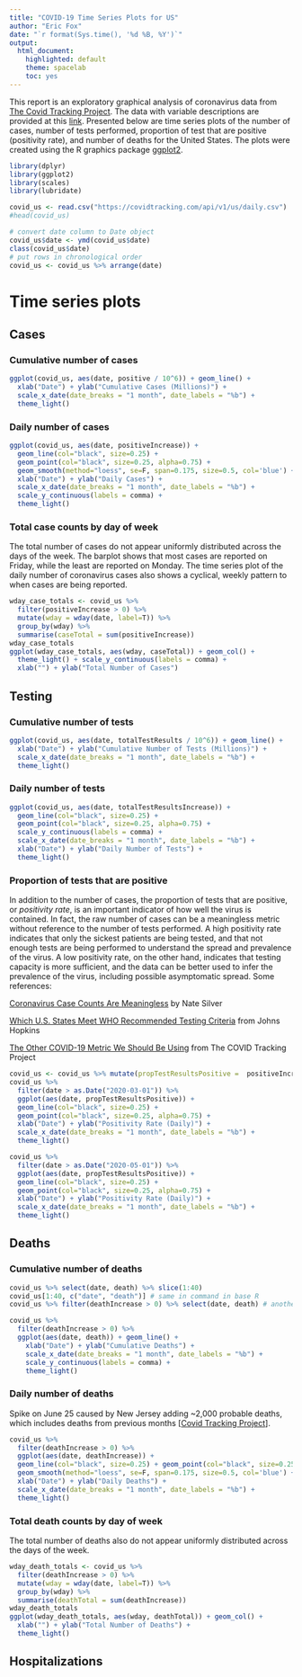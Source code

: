 ```yaml
---
title: "COVID-19 Time Series Plots for US"
author: "Eric Fox"
date: "`r format(Sys.time(), '%d %B, %Y')`"
output: 
  html_document:
    highlighted: default
    theme: spacelab
    toc: yes
---
```


This report is an exploratory graphical analysis of coronavirus data from [The Covid Tracking Project](https://covidtracking.com/data).  The data with variable descriptions are provided at this [link](https://covidtracking.com/data/download).  Presented below are time series plots of the number of cases, number of tests performed, proportion of test that are positive (positivity rate), and number of deaths for the United States.  The plots were created using the R graphics package [ggplot2](https://ggplot2.tidyverse.org/).    

```r
library(dplyr)
library(ggplot2)
library(scales)
library(lubridate)
```


```r
covid_us <- read.csv("https://covidtracking.com/api/v1/us/daily.csv")
#head(covid_us)
```

```r
# convert date column to Date object
covid_us$date <- ymd(covid_us$date)
class(covid_us$date)
# put rows in chronological order
covid_us <- covid_us %>% arrange(date)
```

# Time series plots
## Cases
### Cumulative number of cases
```r
ggplot(covid_us, aes(date, positive / 10^6)) + geom_line() +
  xlab("Date") + ylab("Cumulative Cases (Millions)") +
  scale_x_date(date_breaks = "1 month", date_labels = "%b") +
  theme_light()
```

### Daily number of cases
```r
ggplot(covid_us, aes(date, positiveIncrease)) + 
  geom_line(col="black", size=0.25) + 
  geom_point(col="black", size=0.25, alpha=0.75) +
  geom_smooth(method="loess", se=F, span=0.175, size=0.5, col='blue') +
  xlab("Date") + ylab("Daily Cases") +
  scale_x_date(date_breaks = "1 month", date_labels = "%b") +
  scale_y_continuous(labels = comma) + 
  theme_light()
```

### Total case counts by day of week

The total number of cases do not appear uniformly distributed across the days of the week.  The barplot shows that most cases are reported on Friday, while the least are reported on Monday.  The time series plot of the daily number of coronavirus cases also shows a cyclical, weekly pattern to when cases are being reported.      

```r
wday_case_totals <- covid_us %>%
  filter(positiveIncrease > 0) %>%
  mutate(wday = wday(date, label=T)) %>%
  group_by(wday) %>%
  summarise(caseTotal = sum(positiveIncrease))
wday_case_totals
ggplot(wday_case_totals, aes(wday, caseTotal)) + geom_col() +
  theme_light() + scale_y_continuous(labels = comma) + 
  xlab("") + ylab("Total Number of Cases")
```


## Testing
### Cumulative number of tests

```r
ggplot(covid_us, aes(date, totalTestResults / 10^6)) + geom_line() +
  xlab("Date") + ylab("Cumulative Number of Tests (Millions)") +
  scale_x_date(date_breaks = "1 month", date_labels = "%b") +
  theme_light()
```

### Daily number of tests
```r
ggplot(covid_us, aes(date, totalTestResultsIncrease)) + 
  geom_line(col="black", size=0.25) + 
  geom_point(col="black", size=0.25, alpha=0.75) +
  scale_y_continuous(labels = comma) +
  scale_x_date(date_breaks = "1 month", date_labels = "%b") +
  xlab("Date") + ylab("Daily Number of Tests") +
  theme_light()
```


### Proportion of tests that are positive 
In addition to the number of cases, the proportion of tests that are positive, or *positivity rate*, is an important indicator of how well the virus is contained.  In fact, the raw number of cases can be a meaningless metric without reference to the number of tests performed.   A high positivity rate indicates that only the sickest patients are being tested, and that not enough tests are being performed to understand the spread and prevalence of the virus.  A low positivity rate, on the other hand, indicates that testing capacity is more sufficient, and the data can be better used to infer the prevalence of the virus, including possible asymptomatic spread.  Some references:

[Coronavirus Case Counts Are Meaningless](https://fivethirtyeight.com/features/coronavirus-case-counts-are-meaningless/) by Nate Silver

[Which U.S. States Meet WHO Recommended Testing Criteria](https://coronavirus.jhu.edu/testing/testing-positivity) from Johns Hopkins

[The Other COVID-19 Metric We Should Be Using](https://covidtracking.com/blog/the-other-covid-19-metric) from The COVID Tracking Project

```r
covid_us <- covid_us %>% mutate(propTestResultsPositive =  positiveIncrease / totalTestResultsIncrease)
covid_us %>% 
  filter(date > as.Date("2020-03-01")) %>% 
  ggplot(aes(date, propTestResultsPositive)) + 
  geom_line(col="black", size=0.25) + 
  geom_point(col="black", size=0.25, alpha=0.75) + 
  xlab("Date") + ylab("Positivity Rate (Daily)") +
  scale_x_date(date_breaks = "1 month", date_labels = "%b") +
  theme_light()
```

```r
covid_us %>% 
  filter(date > as.Date("2020-05-01")) %>% 
  ggplot(aes(date, propTestResultsPositive)) + 
  geom_line(col="black", size=0.25) + 
  geom_point(col="black", size=0.25, alpha=0.75) + 
  xlab("Date") + ylab("Positivity Rate (Daily)") +
  scale_x_date(date_breaks = "1 month", date_labels = "%b") +
  theme_light()
```

## Deaths
### Cumulative number of deaths
```r
covid_us %>% select(date, death) %>% slice(1:40)
covid_us[1:40, c("date", "death")] # same in command in base R
covid_us %>% filter(deathIncrease > 0) %>% select(date, death) # another way
```

```r
covid_us %>%
  filter(deathIncrease > 0) %>% 
  ggplot(aes(date, death)) + geom_line() +
    xlab("Date") + ylab("Cumulative Deaths") +
    scale_x_date(date_breaks = "1 month", date_labels = "%b") +
    scale_y_continuous(labels = comma) +
    theme_light()
```

### Daily number of deaths
Spike on June 25 caused by New Jersey adding ~2,000 probable deaths, which includes deaths from previous months [[Covid Tracking Project](https://covidtracking.com/data)].

```r
covid_us %>%
  filter(deathIncrease > 0) %>% 
  ggplot(aes(date, deathIncrease)) +
  geom_line(col="black", size=0.25) + geom_point(col="black", size=0.25, alpha=0.75) +
  geom_smooth(method="loess", se=F, span=0.175, size=0.5, col='blue') +
  xlab("Date") + ylab("Daily Deaths") +
  scale_x_date(date_breaks = "1 month", date_labels = "%b") +
  theme_light()
```

### Total death counts by day of week

The total number of deaths also do not appear uniformly distributed across the days of the week.  

```r
wday_death_totals <- covid_us %>%
  filter(deathIncrease > 0) %>%
  mutate(wday = wday(date, label=T)) %>%
  group_by(wday) %>%
  summarise(deathTotal = sum(deathIncrease))
wday_death_totals
ggplot(wday_death_totals, aes(wday, deathTotal)) + geom_col() +
  xlab("") + ylab("Total Number of Deaths") +
  theme_light()
```

## Hospitalizations

